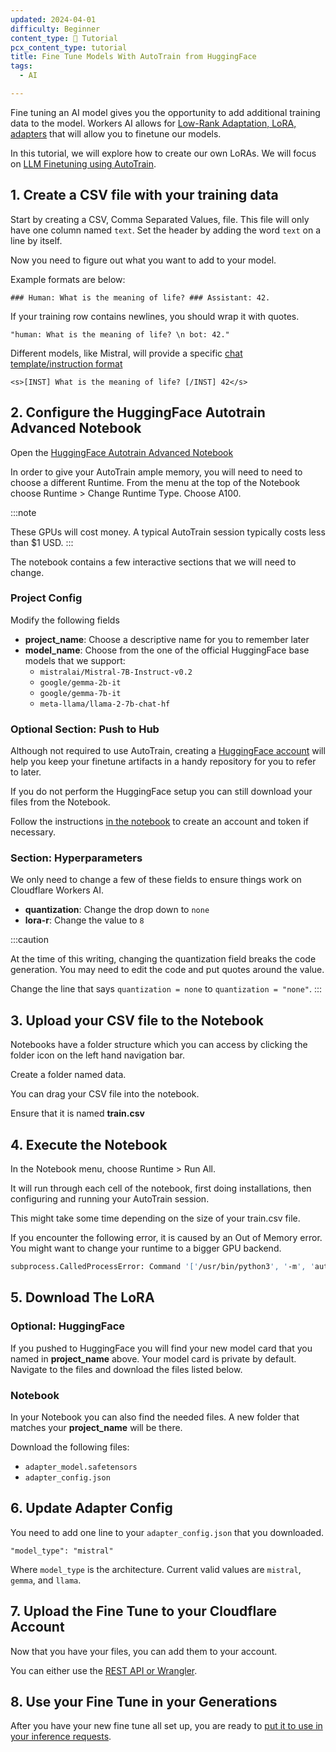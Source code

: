 ```yaml
---
updated: 2024-04-01
difficulty: Beginner
content_type: 📝 Tutorial
pcx_content_type: tutorial
title: Fine Tune Models With AutoTrain from HuggingFace
tags:
  - AI

---
```




Fine tuning an AI model gives you the opportunity to add additional training data to the model. Workers AI allows for [Low-Rank Adaptation, LoRA, adapters](/workers-ai/fine-tunes/loras/) that will allow you to finetune our models.

In this tutorial, we will explore how to create our own LoRAs. We will focus on [LLM Finetuning using AutoTrain](https://huggingface.co/docs/autotrain/llm_finetuning).

## 1. Create a CSV file with your training data

Start by creating a CSV, Comma Separated Values, file. This file will only have one column named `text`. Set the header by adding the word `text` on a line by itself.

Now you need to figure out what you want to add to your model.

Example formats are below:

```text
### Human: What is the meaning of life? ### Assistant: 42.
```

If your training row contains newlines, you should wrap it with quotes.

```text
"human: What is the meaning of life? \n bot: 42."
```

Different models, like Mistral, will provide a specific [chat template/instruction format](https://huggingface.co/mistralai/Mistral-7B-Instruct-v0.1#instruction-format)

```text
<s>[INST] What is the meaning of life? [/INST] 42</s>
```

## 2. Configure the HuggingFace Autotrain Advanced Notebook

Open the [HuggingFace Autotrain Advanced Notebook](https://colab.research.google.com/github/huggingface/autotrain-advanced/blob/main/colabs/AutoTrain_LLM.ipynb)

In order to give your AutoTrain ample memory, you will need to need to choose a different Runtime. From the menu at the top of the Notebook choose Runtime > Change Runtime Type. Choose A100.

:::note

These GPUs will cost money. A typical AutoTrain session typically costs less than $1 USD.
:::

The notebook contains a few interactive sections that we will need to change.

### Project Config

Modify the following fields

* **project\_name**: Choose a descriptive name for you to remember later
* **model\_name**: Choose from the one of the official HuggingFace base models that we support:
  * `mistralai/Mistral-7B-Instruct-v0.2`
  * `google/gemma-2b-it`
  * `google/gemma-7b-it`
  * `meta-llama/llama-2-7b-chat-hf`

### Optional Section: Push to Hub

Although not required to use AutoTrain, creating a [HuggingFace account](https://huggingface.co/join) will help you keep your finetune artifacts in a handy repository for you to refer to later.

If you do not perform the HuggingFace setup you can still download your files from the Notebook.

Follow the instructions [in the notebook](https://colab.research.google.com/github/huggingface/autotrain-advanced/blob/main/colabs/AutoTrain_LLM.ipynb) to create an account and token if necessary.

### Section: Hyperparameters

We only need to change a few of these fields to ensure things work on Cloudflare Workers AI.

* **quantization**: Change the drop down to `none`
* **lora-r**: Change the value to `8`

:::caution

At the time of this writing, changing the quantization field breaks the code generation. You may need to edit the code and put quotes around the value.

Change the line that says `quantization = none` to `quantization = "none"`.
:::

## 3. Upload your CSV file to the Notebook

Notebooks have a folder structure which you can access by clicking the folder icon on the left hand navigation bar.

Create a folder named data.

You can drag your CSV file into the notebook.

Ensure that it is named **train.csv**

## 4. Execute the Notebook

In the Notebook menu, choose Runtime > Run All.

It will run through each cell of the notebook, first doing installations, then configuring and running your AutoTrain session.

This might take some time depending on the size of your train.csv file.

If you encounter the following error, it is caused by an Out of Memory error. You might want to change your runtime to a bigger GPU backend.

```bash
subprocess.CalledProcessError: Command '['/usr/bin/python3', '-m', 'autotrain.trainers.clm', '--training_config', 'blog-instruct/training_params.json']' died with <Signals.SIGKILL: 9>.
```

## 5. Download The LoRA

### Optional: HuggingFace

If you pushed to HuggingFace you will find your new model card that you named in **project\_name** above. Your model card is private by default. Navigate to the files and download the files listed below.

### Notebook

In your Notebook you can also find the needed files. A new folder that matches your **project\_name** will be there.

Download the following files:

* `adapter_model.safetensors`
* `adapter_config.json`

## 6. Update Adapter Config

You need to add one line to your `adapter_config.json` that you downloaded.

`"model_type": "mistral"`

Where `model_type` is the architecture. Current valid values are `mistral`, `gemma`, and `llama`.

## 7. Upload the Fine Tune to your Cloudflare Account

Now that you have your files, you can add them to your account.

You can either use the [REST API or Wrangler](/workers-ai/fine-tunes/loras/).

## 8. Use your Fine Tune in your Generations

After you have your new fine tune all set up, you are ready to [put it to use in your inference requests](/workers-ai/fine-tunes/loras/#running-inference-with-loras).
